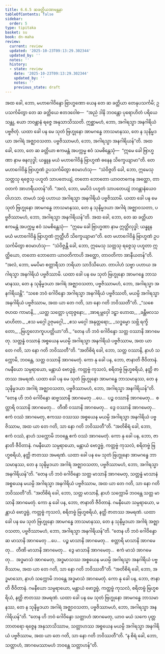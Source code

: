 ```yaml
---
title: 6.6.5 ဆခတ္တိယအာမန္တနာ
tableOfContents: false
sidebar:
  order: 5
type: tipitaka
basket: su
book: dn-maha
review:
  current: review
  updated: '2025-10-23T09:13:29.302344'
  updated_by: ''
  notes: ''
  history:
  - state: review
    date: '2025-10-23T09:13:29.302344'
    updated_by: ''
    notes: ''
    previous_state: draft
---
```



<ReviewStatus review={frontmatter.review} showDetails={true} />

<HypothesisAnnotation frontmatter={frontmatter} />

<DynamicBreadcrumb />

<Division number="322" book="dn-maha" e="ch" v="7" p="196">

<Paragraph number="726" book="dn-maha">
အထ ခေါ, ဘော, မဟာဂေါဝိန္ဒော ဗြာဟ္မဏော ယေန တေ ဆ ခတ္တိယာ တေနုပသင်္ကမိ; ဥပသင်္ကမိတွာ တေ ဆ ခတ္တိယေ ဧတဒဝေါစ—  “အညံ ဒါနိ ဘဝန္တော ပုရောဟိတံ ပရိယေသန္တု, ယော ဘဝန္တာနံ ရဇ္ဇေ အနုသာသိဿတိ. ဣစ္ဆာမဟံ, ဘော, အဂါရသ္မာ အနဂါရိယံ ပဗ္ဗဇိတုံ. ယထာ ခေါ ပန မေ သုတံ ဗြဟ္မုနော အာမဂန္ဓေ ဘာသမာနဿ, တေ န သုနိမ္မဒယာ အဂါရံ အဇ္ဈာဝသတာ. ပဗ္ဗဇိဿာမဟံ, ဘော, အဂါရသ္မာ အနဂါရိယန်”တိ. အထ ခေါ, ဘော, တေ ဆ ခတ္တိယာ ဧကမန္တံ အပက္ကမ္မ ဧဝံ သမစိန္တေသုံ—  “ဣမေ ခေါ ဗြာဟ္မဏာ နာမ ဓနလုဒ္ဓါ; ယန္နူန မယံ မဟာဂေါဝိန္ဒံ ဗြာဟ္မဏံ ဓနေန သိက္ခေယျာမာ”တိ. တေ မဟာဂေါဝိန္ဒံ ဗြာဟ္မဏံ ဥပသင်္ကမိတွာ ဧဝမာဟံသု—  “သံဝိဇ္ဇတိ ခေါ, ဘော, ဣမေသု သတ္တသု ရဇ္ဇေသု ပဟူတံ သာပတေယျံ, တတော ဘောတော ယာဝတကေန အတ္ထော, တာဝတကံ အာဟရီယတန်”တိ. “အလံ, ဘော, မမပိဒံ ပဟူတံ သာပတေယျံ ဘဝန္တာနံယေဝ ဝါဟသာ. တမဟံ သဗ္ဗံ ပဟာယ အဂါရသ္မာ အနဂါရိယံ ပဗ္ဗဇိဿာမိ. ယထာ ခေါ ပန မေ သုတံ ဗြဟ္မုနော အာမဂန္ဓေ ဘာသမာနဿ, တေ န သုနိမ္မဒယာ အဂါရံ အဇ္ဈာဝသတာ, ပဗ္ဗဇိဿာမဟံ, ဘော, အဂါရသ္မာ အနဂါရိယန်”တိ. အထ ခေါ, ဘော, တေ ဆ ခတ္တိယာ ဧကမန္တံ အပက္ကမ္မ ဧဝံ သမစိန္တေသုံ—  “ဣမေ ခေါ ဗြာဟ္မဏာ နာမ ဣတ္ထိလုဒ္ဓါ; ယန္နူန မယံ မဟာဂေါဝိန္ဒံ ဗြာဟ္မဏံ ဣတ္ထီဟိ သိက္ခေယျာမာ”တိ. တေ မဟာဂေါဝိန္ဒံ ဗြာဟ္မဏံ ဥပသင်္ကမိတွာ ဧဝမာဟံသု—  “သံဝိဇ္ဇန္တိ ခေါ, ဘော, ဣမေသု သတ္တသု ရဇ္ဇေသု ပဟူတာ ဣတ္ထိယော, တတော ဘောတော ယာဝတိကာဟိ အတ္ထော, တာဝတိကာ အာနီယတန်”တိ. “အလံ, ဘော, မမပိမာ စတ္တာရီသာ ဘရိယာ သာဒိသိယော. တာပါဟံ သဗ္ဗာ ပဟာယ အဂါရသ္မာ အနဂါရိယံ ပဗ္ဗဇိဿာမိ. ယထာ ခေါ ပန မေ သုတံ ဗြဟ္မုနော အာမဂန္ဓေ ဘာသမာနဿ, တေ န သုနိမ္မဒယာ အဂါရံ အဇ္ဈာဝသတာ, ပဗ္ဗဇိဿာမဟံ, ဘော, အဂါရသ္မာ အနဂါရိယန္တိ”.
</Paragraph>

</Division>
<Division number="323" book="dn-maha" e="ch" v="7" p="197">

<Paragraph number="727" book="dn-maha">
“သစေ ဘဝံ ဂေါဝိန္ဒော အဂါရသ္မာ အနဂါရိယံ ပဗ္ဗဇိဿတိ, မယမ္ပိ အဂါရသ္မာ အနဂါရိယံ ပဗ္ဗဇိဿာမ, အထ ယာ တေ ဂတိ, သာ နော ဂတိ ဘဝိဿတီ”တိ.
</Paragraph>

<Paragraph number="728" type="verses" book="dn-maha">
_“သစေ ဇဟထ ကာမာနိ,_  
_ယတ္ထ သတ္တော ပုထုဇ္ဇနော;_  
_အာရမ္ဘဝှေါ ဒဠှာ ဟောထ,_  
_ခန္တီဗလသမာဟိတာ._  

</Paragraph>

<Paragraph number="729" type="verses" book="dn-maha">
_ဧသ မဂ္ဂေါ ဥဇုမဂ္ဂေါ,_  
_ဧသ မဂ္ဂေါ အနုတ္တရော;_  
_သဒ္ဓမ္မော သဗ္ဘိ ရက္ခိတော,_  
_ဗြဟ္မလောကူပပတ္တိယာ”တိ._  

</Paragraph>

<Paragraph number="730" book="dn-maha">
“တေန ဟိ ဘဝံ ဂေါဝိန္ဒော သတ္တ ဝဿာနိ အာဂမေတု. သတ္တန္နံ ဝဿာနံ အစ္စယေန မယမ္ပိ အဂါရသ္မာ အနဂါရိယံ ပဗ္ဗဇိဿာမ, အထ ယာ တေ ဂတိ, သာ နော ဂတိ ဘဝိဿတီ”တိ.
</Paragraph>

<Paragraph number="731" book="dn-maha">
“အတိစိရံ ခေါ, ဘော, သတ္တ ဝဿာနိ, နာဟံ သက္ကောမိ, ဘဝန္တေ, သတ္တ ဝဿာနိ အာဂမေတုံ. ကော နု ခေါ ပန, ဘော, ဇာနာတိ ဇီဝိတာနံ. ဂမနီယော သမ္ပရာယော, မန္တာယံ ဗောဒ္ဓဗ္ဗံ, ကတ္တဗ္ဗံ ကုသလံ, စရိတဗ္ဗံ ဗြဟ္မစရိယံ, နတ္ထိ ဇာတဿ အမရဏံ. ယထာ ခေါ ပန မေ သုတံ ဗြဟ္မုနော အာမဂန္ဓေ ဘာသမာနဿ, တေ န သုနိမ္မဒယာ အဂါရံ အဇ္ဈာဝသတာ, ပဗ္ဗဇိဿာမဟံ, ဘော, အဂါရသ္မာ အနဂါရိယန်”တိ. “တေန ဟိ ဘဝံ ဂေါဝိန္ဒော ဆဗ္ဗဿာနိ အာဂမေတု …ပေ…  ပဉ္စ ဝဿာနိ အာဂမေတု…  စတ္တာရိ ဝဿာနိ အာဂမေတု…  တီဏိ ဝဿာနိ အာဂမေတု…  ဒွေ ဝဿာနိ အာဂမေတု…  ဧကံ ဝဿံ အာဂမေတု, ဧကဿ ဝဿဿ အစ္စယေန မယမ္ပိ အဂါရသ္မာ အနဂါရိယံ ပဗ္ဗဇိဿာမ, အထ ယာ တေ ဂတိ, သာ နော ဂတိ ဘဝိဿတီ”တိ.
</Paragraph>

<Paragraph number="732" book="dn-maha">
“အတိစိရံ ခေါ, ဘော, ဧကံ ဝဿံ, နာဟံ သက္ကောမိ ဘဝန္တေ ဧကံ ဝဿံ အာဂမေတုံ. ကော နု ခေါ ပန, ဘော, ဇာနာတိ ဇီဝိတာနံ. ဂမနီယော သမ္ပရာယော, မန္တာယံ ဗောဒ္ဓဗ္ဗံ, ကတ္တဗ္ဗံ ကုသလံ, စရိတဗ္ဗံ ဗြဟ္မစရိယံ, နတ္ထိ ဇာတဿ အမရဏံ. ယထာ ခေါ ပန မေ သုတံ ဗြဟ္မုနော အာမဂန္ဓေ ဘာသမာနဿ, တေ န သုနိမ္မဒယာ အဂါရံ အဇ္ဈာဝသတာ, ပဗ္ဗဇိဿာမဟံ, ဘော, အဂါရသ္မာ အနဂါရိယန်”တိ. “တေန ဟိ ဘဝံ ဂေါဝိန္ဒော သတ္တ မာသာနိ အာဂမေတု, သတ္တန္နံ မာသာနံ အစ္စယေန မယမ္ပိ အဂါရသ္မာ အနဂါရိယံ ပဗ္ဗဇိဿာမ, အထ ယာ တေ ဂတိ, သာ နော ဂတိ ဘဝိဿတီ”တိ.
</Paragraph>

<Paragraph number="733" book="dn-maha">
“အတိစိရံ ခေါ, ဘော, သတ္တ မာသာနိ, နာဟံ သက္ကောမိ ဘဝန္တေ သတ္တ မာသာနိ အာဂမေတုံ. ကော နု ခေါ ပန, ဘော, ဇာနာတိ ဇီဝိတာနံ. ဂမနီယော သမ္ပရာယော, မန္တာယံ ဗောဒ္ဓဗ္ဗံ, ကတ္တဗ္ဗံ ကုသလံ, စရိတဗ္ဗံ ဗြဟ္မစရိယံ, နတ္ထိ ဇာတဿ အမရဏံ. ယထာ ခေါ ပန မေ သုတံ ဗြဟ္မုနော အာမဂန္ဓေ ဘာသမာနဿ, တေ န သုနိမ္မဒယာ အဂါရံ အဇ္ဈာဝသတာ, ပဗ္ဗဇိဿာမဟံ, ဘော, အဂါရသ္မာ အနဂါရိယန်”တိ.
</Paragraph>

<Paragraph number="734" book="dn-maha">
“တေန ဟိ ဘဝံ ဂေါဝိန္ဒော ဆ မာသာနိ အာဂမေတု …ပေ…  ပဉ္စ မာသာနိ အာဂမေတု…  စတ္တာရိ မာသာနိ အာဂမေတု…  တီဏိ မာသာနိ အာဂမေတု…  ဒွေ မာသာနိ အာဂမေတု…  ဧကံ မာသံ အာဂမေတု…  အဒ္ဓမာသံ အာဂမေတု, အဒ္ဓမာသဿ အစ္စယေန မယမ္ပိ အဂါရသ္မာ အနဂါရိယံ ပဗ္ဗဇိဿာမ, အထ ယာ တေ ဂတိ, သာ နော ဂတိ ဘဝိဿတီ”တိ.
</Paragraph>

<Paragraph number="735" book="dn-maha">
“အတိစိရံ ခေါ, ဘော, အဒ္ဓမာသော, နာဟံ သက္ကောမိ ဘဝန္တေ အဒ္ဓမာသံ အာဂမေတုံ. ကော နု ခေါ ပန, ဘော, ဇာနာတိ ဇီဝိတာနံ. ဂမနီယော သမ္ပရာယော, မန္တာယံ ဗောဒ္ဓဗ္ဗံ, ကတ္တဗ္ဗံ ကုသလံ, စရိတဗ္ဗံ ဗြဟ္မစရိယံ, နတ္ထိ ဇာတဿ အမရဏံ. ယထာ ခေါ ပန မေ သုတံ ဗြဟ္မုနော အာမဂန္ဓေ ဘာသမာနဿ, တေ န သုနိမ္မဒယာ အဂါရံ အဇ္ဈာဝသတာ, ပဗ္ဗဇိဿာမဟံ, ဘော, အဂါရသ္မာ အနဂါရိယန်”တိ. “တေန ဟိ ဘဝံ ဂေါဝိန္ဒော သတ္တာဟံ အာဂမေတု, ယာဝ မယံ သကေ ပုတ္တဘာတရော ရဇ္ဇေန အနုသာသိဿာမ, သတ္တာဟဿ အစ္စယေန မယမ္ပိ အဂါရသ္မာ အနဂါရိယံ ပဗ္ဗဇိဿာမ, အထ ယာ တေ ဂတိ, သာ နော ဂတိ ဘဝိဿတီ”တိ. “န စိရံ ခေါ, ဘော, သတ္တာဟံ, အာဂမေဿာမဟံ ဘဝန္တေ သတ္တာဟန်”တိ.
</Paragraph>
</Division>